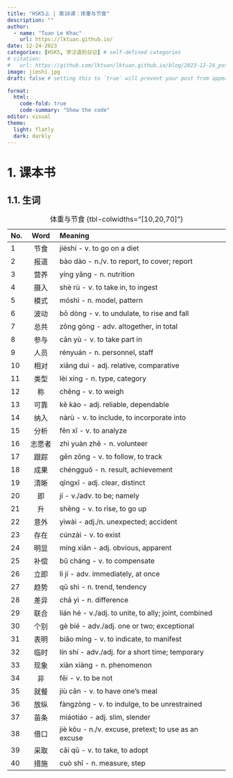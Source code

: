 ```yaml
---
title: "HSK5上 | 第16课：体重与节食"
description: ""
author:
  - name: "Tuan Le Khac"
    url: https://lktuan.github.io/
date: 12-24-2023
categories: [HSK5, 学汉语的日记] # self-defined categories
# citation: 
#   url: https://github.com/lktuan/lktuan.github.io/blog/2023-12-24_post/
image: jieshi.jpg
draft: false # setting this to `true` will prevent your post from appearing on your listing page until you're ready!

format: 
  html: 
    code-fold: true
    code-summary: "Show the code"
editor: visual
theme:
  light: flatly
  dark: darkly
---
```


# 1. 课本书

## 1.1. 生词

| No. |   Word   | Meaning                                              |
|:----|:--------:|:-----------------------------------------------------|
|1|节食|jiéshí - v. to go on a diet|
|2|报道|bào dào - n./v. to report, to cover; report|
|3|营养|yíng yǎng - n. nutrition|
|4|摄入|shè rù - v. to take in, to ingest|
|5|模式|móshì - n. model, pattern|
|6|波动|bō dòng - v. to undulate, to rise and fall|
|7|总共|zǒng gòng - adv. altogether, in total|
|8|参与|cān yù - v. to take part in|
|9|人员|rényuán - n. personnel, staff|
|10|相对|xiāng duì - adj. relative, comparative|
|11|类型|lèi xíng - n. type, category|
|12|称|chēng - v. to weigh|
|13|可靠|kě kào - adj. reliable, dependable|
|14|纳入|nàrù - v. to include, to incorporate into|
|15|分析|fēn xī - v. to analyze|
|16|志愿者|zhì yuàn zhě - n. volunteer|
|17|跟踪|gēn zōng - v. to follow, to track|
|18|成果|chéngguǒ - n. result, achievement|
|19|清晰|qīngxī - adj. clear, distinct|
|20|即|jí - v./adv. to be; namely|
|21|升|shēng - v. to rise, to go up|
|22|意外|yìwài - adj./n. unexpected; accident|
|23|存在|cúnzài - v. to exist|
|24|明显|míng xiǎn - adj. obvious, apparent|
|25|补偿|bǔ cháng - v. to compensate|
|26|立即|lì jí - adv. immediately, at once|
|27|趋势|qū shì - n. trend, tendency|
|28|差异|chā yì - n. difference|
|29|联合|lián hé - v./adj. to unite, to ally; joint, combined|
|30|个别|gè bié - adv./adj. one or two; exceptional|
|31|表明|biǎo míng - v. to indicate, to manifest|
|32|临时|lín shí - adv./adj. for a short time; temporary|
|33|现象|xiàn xiàng - n. phenomenon|
|34|非|fēi - v. to be not|
|35|就餐|jiù cān - v. to have one's meal|
|36|放纵|fàngzòng - v. to indulge, to be unrestrained|
|37|苗条|miáotiáo - adj. slim, slender|
|38|借口|jiè kǒu - n./v. excuse, pretext; to use as an excuse|
|39|采取|cǎi qǔ - v. to take, to adopt|
|40|措施|cuò shī - n. measure, step|

: 体重与节食 {tbl-colwidths="\[10,20,70\]"}